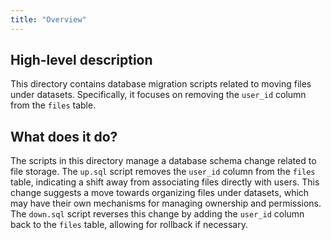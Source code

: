 ```yaml
---
title: "Overview"
---
```


## High-level description
This directory contains database migration scripts related to moving files under datasets. Specifically, it focuses on removing the `user_id` column from the `files` table.

## What does it do?
The scripts in this directory manage a database schema change related to file storage. The `up.sql` script removes the `user_id` column from the `files` table, indicating a shift away from associating files directly with users. This change suggests a move towards organizing files under datasets, which may have their own mechanisms for managing ownership and permissions. The `down.sql` script reverses this change by adding the `user_id` column back to the `files` table, allowing for rollback if necessary. 
